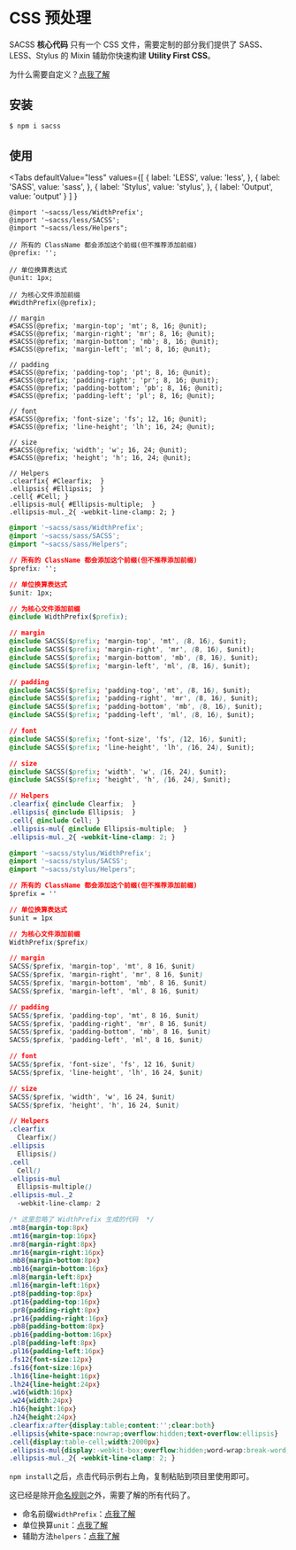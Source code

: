 # CSS 预处理

SACSS **核心代码** 只有一个 CSS 文件，需要定制的部分我们提供了 SASS、 LESS、Stylus 的 Mixin 辅助你快速构建 **Utility First CSS**。

为什么需要自定义？[点我了解](./guides.custom)

## 安装

```bash
$ npm i sacss
```

## 使用


<Tabs
  defaultValue="less"
  values={[
    { label: 'LESS', value: 'less', },
    { label: 'SASS', value: 'sass', },
    { label: 'Stylus', value: 'stylus', },
    { label: 'Output', value: 'output' }
  ]
  }
>

<TabItem value="less">

```less
@import '~sacss/less/WidthPrefix';
@import '~sacss/less/SACSS';
@import "~sacss/less/Helpers";

// 所有的 ClassName 都会添加这个前缀(但不推荐添加前缀)
@prefix: '';

// 单位换算表达式
@unit: 1px;

// 为核心文件添加前缀
#WidthPrefix(@prefix);

// margin
#SACSS(@prefix; 'margin-top'; 'mt'; 8, 16; @unit);
#SACSS(@prefix; 'margin-right'; 'mr'; 8, 16; @unit);
#SACSS(@prefix; 'margin-bottom'; 'mb'; 8, 16; @unit);
#SACSS(@prefix; 'margin-left'; 'ml'; 8, 16; @unit);

// padding
#SACSS(@prefix; 'padding-top'; 'pt'; 8, 16; @unit);
#SACSS(@prefix; 'padding-right'; 'pr'; 8, 16; @unit);
#SACSS(@prefix; 'padding-bottom'; 'pb'; 8, 16; @unit);
#SACSS(@prefix; 'padding-left'; 'pl'; 8, 16; @unit);

// font
#SACSS(@prefix; 'font-size'; 'fs'; 12, 16; @unit);
#SACSS(@prefix; 'line-height'; 'lh'; 16, 24; @unit);

// size
#SACSS(@prefix; 'width'; 'w'; 16, 24; @unit);
#SACSS(@prefix; 'height'; 'h'; 16, 24; @unit);

// Helpers
.clearfix{ #Clearfix;  }
.ellipsis{ #Ellipsis;  }
.cell{ #Cell; }
.ellipsis-mul{ #Ellipsis-multiple;  }
.ellipsis-mul._2{ -webkit-line-clamp: 2; }
```
</TabItem>
<TabItem value="sass">

```css
@import '~sacss/sass/WidthPrefix';
@import '~sacss/sass/SACSS';
@import "~sacss/sass/Helpers";

// 所有的 ClassName 都会添加这个前缀(但不推荐添加前缀)
$prefix: '';

// 单位换算表达式
$unit: 1px;

// 为核心文件添加前缀
@include WidthPrefix($prefix);

// margin
@include SACSS($prefix; 'margin-top', 'mt', (8, 16), $unit);
@include SACSS($prefix; 'margin-right', 'mr', (8, 16), $unit);
@include SACSS($prefix; 'margin-bottom', 'mb', (8, 16), $unit);
@include SACSS($prefix; 'margin-left', 'ml', (8, 16), $unit);

// padding
@include SACSS($prefix; 'padding-top', 'mt', (8, 16), $unit);
@include SACSS($prefix; 'padding-right', 'mr', (8, 16), $unit);
@include SACSS($prefix; 'padding-bottom', 'mb', (8, 16), $unit);
@include SACSS($prefix; 'padding-left', 'ml', (8, 16), $unit);

// font
@include SACSS($prefix; 'font-size', 'fs', (12, 16), $unit);
@include SACSS($prefix; 'line-height', 'lh', (16, 24), $unit);

// size
@include SACSS($prefix; 'width', 'w', (16, 24), $unit);
@include SACSS($prefix; 'height', 'h', (16, 24), $unit);

// Helpers
.clearfix{ @include Clearfix;  }
.ellipsis{ @include Ellipsis;  }
.cell{ @include Cell; }
.ellipsis-mul{ @include Ellipsis-multiple;  }
.ellipsis-mul._2{ -webkit-line-clamp: 2; }
```

</TabItem>
<TabItem value="stylus">

```css
@import '~sacss/stylus/WidthPrefix';
@import '~sacss/stylus/SACSS';
@import "~sacss/stylus/Helpers";

// 所有的 ClassName 都会添加这个前缀(但不推荐添加前缀)
$prefix = ''

// 单位换算表达式
$unit = 1px

// 为核心文件添加前缀
WidthPrefix($prefix)

// margin
SACSS($prefix, 'margin-top', 'mt', 8 16, $unit)
SACSS($prefix, 'margin-right', 'mr', 8 16, $unit)
SACSS($prefix, 'margin-bottom', 'mb', 8 16, $unit)
SACSS($prefix, 'margin-left', 'ml', 8 16, $unit)

// padding
SACSS($prefix, 'padding-top', 'mt', 8 16, $unit)
SACSS($prefix, 'padding-right', 'mr', 8 16, $unit)
SACSS($prefix, 'padding-bottom', 'mb', 8 16, $unit)
SACSS($prefix, 'padding-left', 'ml', 8 16, $unit)

// font
SACSS($prefix, 'font-size', 'fs', 12 16, $unit)
SACSS($prefix, 'line-height', 'lh', 16 24, $unit)

// size
SACSS($prefix, 'width', 'w', 16 24, $unit)
SACSS($prefix, 'height', 'h', 16 24, $unit)

// Helpers
.clearfix
  Clearfix()
.ellipsis
  Ellipsis()
.cell
  Cell()
.ellipsis-mul
  Ellipsis-multiple()
.ellipsis-mul._2
  -webkit-line-clamp: 2
```

</TabItem>
<TabItem value="output">

```css
/* 这里忽略了 WidthPrefix 生成的代码  */
.mt8{margin-top:8px}
.mt16{margin-top:16px}
.mr8{margin-right:8px}
.mr16{margin-right:16px}
.mb8{margin-bottom:8px}
.mb16{margin-bottom:16px}
.ml8{margin-left:8px}
.ml16{margin-left:16px}
.pt8{padding-top:8px}
.pt16{padding-top:16px}
.pr8{padding-right:8px}
.pr16{padding-right:16px}
.pb8{padding-bottom:8px}
.pb16{padding-bottom:16px}
.pl8{padding-left:8px}
.pl16{padding-left:16px}
.fs12{font-size:12px}
.fs16{font-size:16px}
.lh16{line-height:16px}
.lh24{line-height:24px}
.w16{width:16px}
.w24{width:24px}
.h16{height:16px}
.h24{height:24px}
.clearfix:after{display:table;content:'';clear:both}
.ellipsis{white-space:nowrap;overflow:hidden;text-overflow:ellipsis}
.cell{display:table-cell;width:2000px}
.ellipsis-mul{display:-webkit-box;overflow:hidden;word-wrap:break-word;-webkit-box-orient:vertical}
.ellipsis-mul._2{ -webkit-line-clamp: 2; }
```

</TabItem>
</Tabs>

`npm install`之后，点击代码示例右上角，复制粘贴到项目里使用即可。

这已经是除开[命名规则](./guides.name)之外，需要了解的所有代码了。

- 命名前缀`WidthPrefix`：[点我了解](./guides.custom)
- 单位换算`unit`：[点我了解](./guides.custom)
- 辅助方法`helpers`：[点我了解](./guides.helpers)
